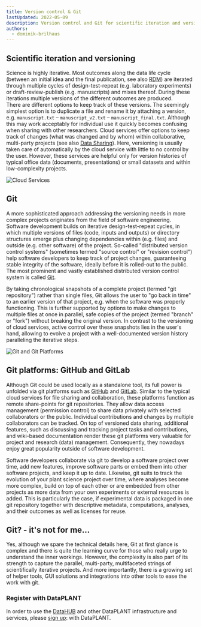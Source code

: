 ```yaml
---
title: Version control & Git
lastUpdated: 2022-05-09
description: Version control and Git for scientific iteration and versioning
authors:
  - dominik-brilhaus
---
```



## Scientific iteration and versioning

Science is highly iterative. Most outcomes along the data life cycle (between an initial idea and the final publication, see also [RDM](/fundamentals/research-data-management)) are iterated through multiple cycles of design-test-repeat (e.g. laboratory experiments) or draft-review-publish (e.g. manuscripts) and mixes thereof. During these iterations multiple versions of the different outcomes are produced.  
There are different options to keep track of these versions. The seemingly simplest option is to duplicate a file and rename it by attaching a version, e.g. `manuscript.txt` &ndash; `manuscript_v2.txt` &ndash; `manuscript_final.txt`. Although this may work acceptably for individual use it quickly becomes confusing when sharing with other researchers. Cloud services offer options to keep track of changes (what was changed and by whom) within collaborative, multi-party projects (see also [Data Sharing](/fundamentals/data-sharing/)). Here, versioning is usually taken care of automatically by the cloud service with little to no control by the user. However, these services are helpful only for version histories of typical office data (documents, presentations) or small datasets and within low-complexity projects.

![Cloud Services](@images/fundamentals/git-cloud-services.png)


## Git

A more sophisticated approach addressing the versioning needs in more complex projects originates from the field of software engineering. Software development builds on iterative design-test-repeat cycles, in which multiple versions of files (code, inputs and outputs) or directory structures emerge plus changing dependencies within (e.g. files) and outside (e.g. other software) of the project. So-called "distributed version control systems" (sometimes termed "source control" or "revision control") help software developers to keep track of project changes, guaranteeing stable integrity of the software, ideally before it is rolled-out to the public. The most prominent and vastly established distributed version control system is called [Git](https://git-scm.com).  

By taking chronological snapshots of a complete project (termed "git repository") rather than single files, Git allows the user to "go back in time" to an earlier version of that project, e.g. when the software was properly functioning. This is further supported by options to make changes to multiple files at once in parallel, safe copies of the project (termed "branch" or "fork") without breaking the original version. In contrast to the versioning of cloud services, active control over these snapshots lies in the user's hand, allowing to evolve a project with a well-documented version history paralleling the iterative steps.

![Git and Git Platforms](@images/fundamentals/git-github-gitlab.png)

## Git platforms: GitHub and GitLab

Although Git could be used locally as a standalone tool, its full power is unfolded via git platforms such as [GitHub](https://github.com) and [GitLab](https://gitlab.com). Similar to the typical cloud services for file sharing and collaboration, these platforms function as remote share-points for git repositories. They allow data access management (permission control) to share data privately with selected collaborators or the public. Individual contributions and changes by multiple collaborators can be tracked. On top of versioned data sharing, additional features, such as discussing and tracking project tasks and contributions, and wiki-based documentation render these git platforms very valuable for project and research (data) management. Consequently, they nowadays enjoy great popularity outside of software development.

Software developers collaborate via git to develop a software project over time, add new features, improve software parts or embed them into other software projects, and keep it up to date. Likewise, git suits to track the evolution of your plant science project over time,  where analyses become more complex, build on top of each other or are embedded from other projects as more data from your own experiments or external resources is added. This is particularly the case, if experimental data is packaged in one git repository together with descriptive metadata, computations, analyses, and their outcomes as well as licenses for reuse.


## Git? - it's not for me...

Yes, although we spare the technical details here, Git at first glance is complex and there is quite the learning curve for those who really urge to understand the inner workings. However, the complexity is also part of its strength to capture the parallel, multi-party, multifaceted strings of scientifically iterative projects. And more importantly, there is a growing set of helper tools, GUI solutions and integrations into other tools to ease the work with git.


### Register with DataPLANT

In order to use the [DataHUB](/datahub) and other DataPLANT infrastructure and services, please [sign up](/datahub/datahub-account): with DataPLANT.  

